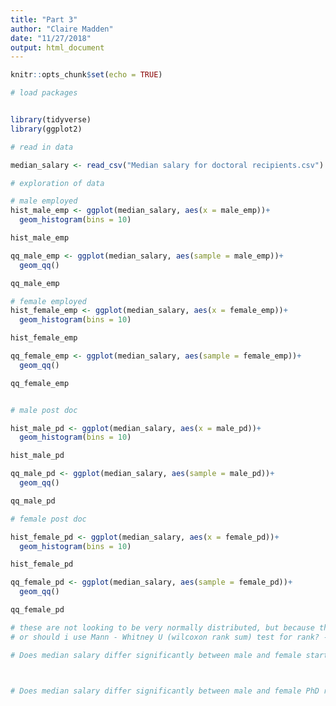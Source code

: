 ```yaml
---
title: "Part 3"
author: "Claire Madden"
date: "11/27/2018"
output: html_document
---
```


```r
knitr::opts_chunk$set(echo = TRUE)
```


```r
# load packages


library(tidyverse)
library(ggplot2)

# read in data

median_salary <- read_csv("Median salary for doctoral recipients.csv")

```

```r
# exploration of data

# male employed
hist_male_emp <- ggplot(median_salary, aes(x = male_emp))+
  geom_histogram(bins = 10)

hist_male_emp

qq_male_emp <- ggplot(median_salary, aes(sample = male_emp))+
  geom_qq()

qq_male_emp

# female employed
hist_female_emp <- ggplot(median_salary, aes(x = female_emp))+
  geom_histogram(bins = 10)

hist_female_emp

qq_female_emp <- ggplot(median_salary, aes(sample = female_emp))+
  geom_qq()

qq_female_emp


# male post doc

hist_male_pd <- ggplot(median_salary, aes(x = male_pd))+
  geom_histogram(bins = 10)

hist_male_pd

qq_male_pd <- ggplot(median_salary, aes(sample = male_pd))+
  geom_qq()

qq_male_pd

# female post doc

hist_female_pd <- ggplot(median_salary, aes(x = female_pd))+
  geom_histogram(bins = 10)

hist_female_pd

qq_female_pd <- ggplot(median_salary, aes(sample = female_pd))+
  geom_qq()

qq_female_pd

# these are not looking to be very normally distributed, but because they are medians of a larget data set is it still okay to do t-test?
# or should i use Mann - Whitney U (wilcoxon rank sum) test for rank? - risk loss of resolution

```






```r
# Does median salary differ significantly between male and female starting postdoc positions?




```




```r
# Does median salary differ significantly between male and female PhD recipients in non-postdoc employment positions?


```




